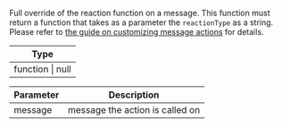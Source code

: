 Full override of the reaction function on a message.
This function must return a function that takes as a parameter the `reactionType` as a string.
Please refer to [the guide on customizing message actions](../../../../guides/custom-message-actions.mdx) for details.

| Type             |
| ---------------- |
| function \| null |

| Parameter | Description                     |
| --------- | ------------------------------- |
| message   | message the action is called on |
